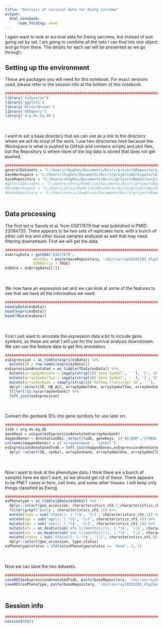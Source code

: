 ```yaml
---
title: "Analysis of survival data for Ewing sarcoma"
output:
  html_notebook:
      code_folding: none
---
```


I again want to look at survival data for Ewing sarcoma, but instead of just going set by set, I am going to combine all the sets I can find into one object and go from there. The details for each set will be presented as we go through.

## Setting up the environment

These are packages you will need for this notebook. For exact versions used, please refer to the session info at the bottom of this notebook.

```r
##########################################################################################
library('tidyverse')
library('ggplot2')
library('RColorBrewer')
library('GEOquery')
library('org.Hs.eg.db')
```

<div style="margin-bottom:50px;"></div>

I want to set a base directory that we can use as a link to the directory where we will do most of the work. I use two directories here because the Workspace is what is pushed to GitHub and contains scripts and plot files, but the Repository is where more of the big data is stored that does not get pushed.

```r
##########################################################################################
generalDatasets = 'C:/Users/chughes/Documents/bccrc/projectsRepository/generalDatasets'
baseWorkspace = 'C:/Users/chughes/Documents/bccrc/projectsWorkspace/sorensenLab/relatedToDlg2'
baseRepository = 'C:/Users/chughes/Documents/bccrc/projectsRepository/sorensenLab/relatedToDlg2'
#generalDatasets = 'C:/Users/chris/OneDrive/Documents/bccrc/projectsRepository/generalDatasets'
#baseWorkspace = 'C:/Users/chris/OneDrive/Documents/bccrc/projectsWorkspace/sorensenLab/relatedToYbx1'
#baseRepository = 'C:/Users/chris/OneDrive/Documents/bccrc/projectsRepository/sorensenLab/relatedToYbx1'
```

<div style="margin-bottom:50px;"></div>

## Data processing

The first set is Savola et al. from GSE17679 that was published in PMID: 22084725. There appears to be two sets of replicates here, with a bunch of other cell line and other tissue samples analyzed as well that may need filtering downstream. First we will get the data.

```r
##########################################################################################
esArrayData = getGEO('GSE17679',
             destdir = paste(baseRepository, '/microarray20201203_dlg2SavolaSurvival/', sep = ''),
             GSEMatrix = TRUE)
esData = esArrayData[[1]]
```

<div style="margin-bottom:50px;"></div>

We now have an expression set and we can look at some of the features to see that we have all the information we need.

```r
##################################################################################
head(pData(esData))
head(exprs(esData))
head(fData(esData))
```

<div style="margin-bottom:50px;"></div>

First I just want to annotate the expression data a bit to include gene symbols, as these are what I will use for the survival analysis downstream. We can use the feature data to get this annotation.

```r
##################################################################################
esExpression = as_tibble(exprs(esData)) %>%
  mutate(ID = row.names(exprs(esData)))
esExpressionAnnotated = as_tibble(fData(esData)) %>%
  mutate(arraySymbolOne = sapply(strsplit(`Gene Symbol`, ' '), '[', 1)) %>%
  mutate(arraySymbolTwo = sapply(strsplit(`Gene Symbol`, ' '), '[', 3)) %>%
  mutate(arrayGenbank = sapply(strsplit(`RefSeq Transcript ID`, ' '), '[', 1)) %>%
  dplyr::select(ID, GB_ACC, arraySymbolOne, arraySymbolTwo, arrayGenbank) %>%
  filter(!is.na(arrayGenbank)) %>%
  left_join(esExpression)
```

<div style="margin-bottom:50px;"></div>

Convert the genbank ID's into gene symbols for use later on.

```r
##################################################################################
txdb = org.Hs.eg.db
geneKeys = unique(esExpressionAnnotated$arrayGenbank)
mappedGenes = AnnotationDbi::select(txdb, geneKeys, c('ACCNUM','SYMBOL'), 'ACCNUM')
colnames(mappedGenes) = c('arrayGenbank', 'symbol')
esExpressionAnnotatedTxdb = left_join(mappedGenes,esExpressionAnnotated) %>%
  dplyr::select(ID, symbol, arrayGenbank, arraySymbolOne, arraySymbolTwo, GSM439886:GSM441061)
```

<div style="margin-bottom:50px;"></div>

Now I want to look at the phenotype data. I think there are a bunch of samples here we don't want, so we should get rid of these. There appears to be PNET cases in here, cell lines, and some other tissues. I will keep only things classified as Ewing.

```r
##################################################################################
esPhenotype = as_tibble(pData(esData)) %>%
  dplyr::select(geo_accession, characteristics_ch1.1:characteristics_ch1.8) %>%
  filter(grepl('Ewing', characteristics_ch1.1)) %>%
  mutate(type = sub('state\\: (.*)$', '\\1', characteristics_ch1.3)) %>%
  mutate(age = sub('age\\: (.*)$', '\\1', characteristics_ch1.4)) %>%
  mutate(sex = sub('sex\\: (.*)$', '\\1', characteristics_ch1.5)) %>%
  mutate(efs = as.double(sub('efs \\(months\\)\\: (.*)$', '\\1', characteristics_ch1.6))) %>%
  mutate(ovs = as.double(sub('ovs \\(months\\)\\: (.*)$', '\\1', characteristics_ch1.7))) %>%
  mutate(status = sub('status\\: (.*)$', '\\1', characteristics_ch1.8)) %>%
  dplyr::select(geo_accession, type:status)
esPhenotype$status = ifelse(esPhenotype$status == 'Dead', 2, 1)
```

<div style="margin-bottom:50px;"></div>

Now we can save the two datasets.

```r
##################################################################################
saveRDS(esExpressionAnnotatedTxdb, paste(baseRepository, '/microarray20201203_dlg2SavolaSurvival/dataset_savolaExpression.rds', sep = ''))
saveRDS(esPhenotype, paste(baseRepository, '/microarray20201203_dlg2SavolaSurvival/dataset_savolaPhenotype.rds', sep = ''))
```

<div style="margin-bottom:50px;"></div>

## Session info

```r
##################################################################################
sessionInfo()
```